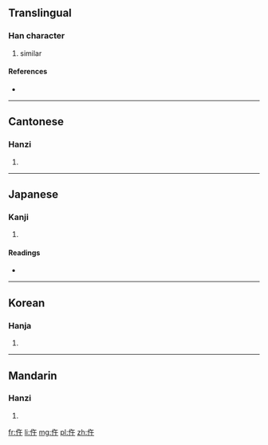 ==Translingual==

===Han character===
{{Han char|rn=9|rad=人|as=04|sn=6|four=2824<sub>0</sub>|canj=人人十 (OOJ)|ids=⿰[[亻]][[午]]}}

# similar

====References====
* {{Han ref|kx=0094.170|dkj=00409|dj=0200.080|hdz=10122.020|uh=4EF5|ud=20213|bh=C9AE|bd=51630}}

----

==Cantonese==

===Hanzi===
{{yue-hanzi|jyut=|y=ng5}}

# {{defn|lang=yue|sort=人04}}

----

==Japanese==

===Kanji===
{{ja-kanji|grade=|rs=人04}}

# {{defn|lang=ja|sort=人04}}

====Readings====
* {{ja-readings|on=[[こ]] (ko), [[ご]] (go)|kun=[[あたる]] (ataru), [[あえて]] (aete), [[さからう]] (sakarau), [[おなじ]] (onaji)}}

----

==Korean==

===Hanja===
{{ko-hanja|hangeul=오|rv=o|mr=o}}

# {{defn|lang=ko|sort=人04}}

----

==Mandarin==

===Hanzi===
{{cmn-hanzi|pin=[[wǔ]] ([[wu3]])|wg=wu<sup>3</sup>}}

# {{defn|lang=cmn|sort=人04}}

[[fr:仵]]
[[li:仵]]
[[mg:仵]]
[[pl:仵]]
[[zh:仵]]